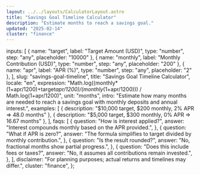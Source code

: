 ```yaml
---
layout: ../../layouts/CalculatorLayout.astro
title: "Savings Goal Timeline Calculator"
description: "Estimate months to reach a savings goal."
updated: "2025-02-14"
cluster: "finance"
---
```



  inputs: [
    { name: "target", label: "Target Amount (USD)", type: "number", step: "any", placeholder: "10000" },
    { name: "monthly", label: "Monthly Contribution (USD)", type: "number", step: "any", placeholder: "200" },
    { name: "apr", label: "APR (%)", type: "number", step: "any", placeholder: "2" },
  ],
  slug: "savings-goal-timeline",
  title: "Savings Goal Timeline Calculator",
  locale: "en",
  expression: "Math.log((monthly*(1+apr/1200)+target*apr/1200)/(monthly*(1+apr/1200))) / Math.log(1+apr/1200)",
  unit: "months",
  intro: "Estimate how many months are needed to reach a savings goal with monthly deposits and annual interest.",
  examples: [
    { description: "$10,000 target, $200 monthly, 2% APR ⇒ 48.0 months" },
    { description: "$5,000 target, $300 monthly, 0% APR ⇒ 16.67 months" },
  ],
  faqs: [
    {
      question: "How is interest applied?",
      answer: "Interest compounds monthly based on the APR provided.",
    },
    {
      question: "What if APR is zero?",
      answer: "The formula simplifies to target divided by monthly contribution.",
    },
    {
      question: "Is the result rounded?",
      answer: "No, fractional months show partial progress.",
    },
    {
      question: "Does this include fees or taxes?",
      answer: "No, it assumes all contributions remain invested.",
    },
  ],
  disclaimer: "For planning purposes; actual returns and timelines may differ.",
  cluster: "finance",
};

<Calculator schema={schema} />
